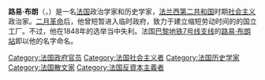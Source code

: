 {{unref|time=2013-10-05T01:48:59+00:00}}
'''路易·布朗'''（{{lang-fr|Louis Jean Joseph Charles Blanc}}，{{bd|1811年|10月29日|1882年|12月6日}}）是一名[[法国|法国]]政治学家和历史学家，[[法兰西第二共和国|法兰西第二共和国]]时期[[社会主义|社会主义]]政治家。[[二月革命|二月革命]]后，他曾短暂进入临时政府，致力于建立缩短劳动时间的的国立工厂。不过，他在1848年的选举当中失利。法国[[巴黎地铁|巴黎地铁]][[巴黎地铁7号线支线|7号线支线]]的[[路易·布朗站|路易·布朗站]]即以他的名字命名。

{{Authority control}}
{{DEFAULTSORT:blanc}}
[[Category:法国政府官员|Category:法国政府官员]]
[[Category:法国社会主义者|Category:法国社会主义者]]
[[Category:法国历史学家|Category:法国历史学家]]
[[Category:法国散文家|Category:法国散文家]]
[[Category:法国反資本主義者|Category:法国反資本主義者]]